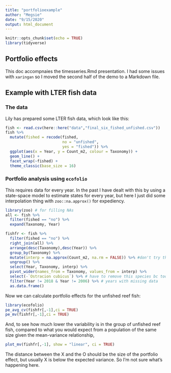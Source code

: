 ```yaml
---
title: "portfolioexample"
author: "Megsie"
date: "9/15/2020"
output: html_document
---
```


```r
knitr::opts_chunk$set(echo = TRUE)
library(tidyverse)
```

## Portfolio effects

This doc accompnaies the timesseries.Rmd presentation. I had some issues with `xaringan` so I moved the second half of the demo to a Markdown file. 

## Example with LTER fish data

### The data

Lily has prepared some LTER fish data, which look like this:
```r
fish <- read.csv(here::here("data","final_six_fished_unfished.csv"))
fish %>%
  mutate(fished = recode(fished, 
                         no = "unfished",
                         yes = "fished")) %>%
  ggplot(aes(x = Year, y = Count_m2, colour = Taxonomy)) +
  geom_line() +
  facet_wrap(~fished) +
  theme_classic(base_size = 16)
```

### Portfolio analysis using `ecofolio`

This requires data for every year. In the past I have dealt with this by using a state-space model to estimate states for every year, but here I just did some interpolation thing with `zoo::na.approx()` for expediency.

```r
library(zoo) # for filling NAs
all <- fish %>% 
  filter(fished == "no") %>%
  expand(Taxonomy, Year)

fishfr <- fish %>%
  filter(fished == "no") %>%
  right_join(all) %>%
  arrange(desc(Taxonomy),desc(Year)) %>%
  group_by(Taxonomy) %>%
  mutate(interp = na.approx(Count_m2, na.rm = FALSE)) %>% #don't try this at home! not sure if it is recommended for fill in NAs
  ungroup() %>%
  select(Year, Taxonomy, interp) %>%
  pivot_wider(names_from = Taxonomy, values_from = interp) %>%
  select(-`Ostracion cubicus`) %>% # have to remove this species bc too many missing yrs
  filter(Year != 2018 & Year != 2006) %>% # years with missing data
  as.data.frame()

```

Now we can calculate portfolio effects for the unfished reef fish:

```r
library(ecofolio)
pe_avg_cv(fishfr[,-1],ci = TRUE)
pe_mv(fishfr[,-1],ci = TRUE)
```

And, to see how much lower the variability is in the group of unfished reef fish, compared to what you would expect from a population of the same size given the mean-variance relationship, 

```r
plot_mv(fishfr[,-1], show = "linear", ci = TRUE)
```

The distance between the X and the O should be the size of the portfolio effect, but usually X is below the expected variance. So I'm not sure what's happening here. 